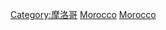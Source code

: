 {{Commons category|Society of Morocco}}

[[Category:摩洛哥|Category:摩洛哥]]
[[Category:阿拉伯社会|Morocco]]
[[Category:非洲各国社会|Morocco]]